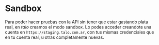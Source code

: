 # Sandbox

Para poder hacer pruebas con la API sin tener que estar gastando plata real, en _talo_ creamos el modo sandbox. Lo podes acceder creandote una cuenta en `https://staging.talo.com.ar`, con tus mismas credenciales que en tu cuenta real, u otras completamente nuevas.
